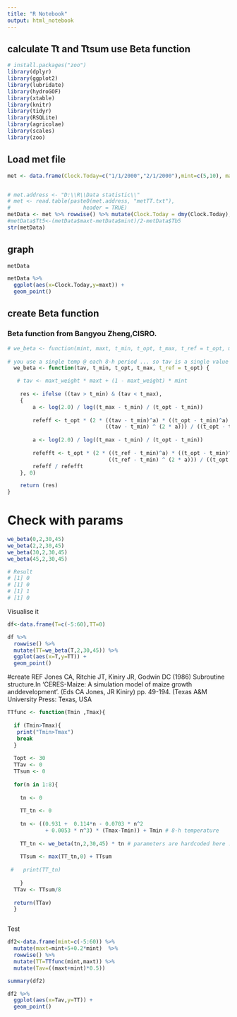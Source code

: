 ```yaml
---
title: "R Notebook"
output: html_notebook
---
```


## calculate Tt and Ttsum use Beta function

```r
# install.packages("zoo")
library(dplyr)
library(ggplot2)
library(lubridate)   
library(hydroGOF)
library(xtable)
library(knitr)
library(tidyr)
library(RSQLite)
library(agricolae)
library(scales)
library(zoo)
```
## Load met file
```r

met <- data.frame(Clock.Today=c("1/1/2000","2/1/2000"),mint=c(5,10), maxt=c(10,20),Tb5=c(5,5)) # assume that's what u read


# met.address <- "D:\\R\\Data statistic\\"
# met <- read.table(paste0(met.address, "metTT.txt"), 
#                       header = TRUE)
metData <- met %>% rowwise() %>% mutate(Clock.Today = dmy(Clock.Today),Tt5=max(((maxt-mint)*0.5-Tb5),0)) 
#metData$Tt5<-(metData$maxt-metData$mint)/2-metData$Tb5
str(metData)


```

## graph
```r
metData
```

```r

metData %>%
  ggplot(aes(x=Clock.Today,y=maxt)) +
  geom_point()

```
## create Beta function
### Beta function from Bangyou Zheng,CISRO.

```r
# we_beta <- function(mint, maxt, t_min, t_opt, t_max, t_ref = t_opt, maxt_weight = 0.5) {
  
# you use a single temp @ each 8-h period ... so tav is a single value - last parameter is not necessary anymore
  we_beta <- function(tav, t_min, t_opt, t_max, t_ref = t_opt) {  

   # tav <- maxt_weight * maxt + (1 - maxt_weight) * mint
   
    res <- ifelse ((tav > t_min) & (tav < t_max),
    {
        a <- log(2.0) / log((t_max - t_min) / (t_opt - t_min))
        
        refeff <- t_opt * (2 * ((tav - t_min)^a) * ((t_opt - t_min)^a) -
                               ((tav - t_min) ^ (2 * a))) / ((t_opt - t_min) ^ (2 * a))
        
        a <- log(2.0) / log((t_max - t_min) / (t_opt - t_min))
        
        refefft <- t_opt * (2 * ((t_ref - t_min)^a) * ((t_opt - t_min)^a) -
                                ((t_ref - t_min) ^ (2 * a))) / ((t_opt - t_min) ^ (2 * a))
        refeff / refefft
    }, 0)

    return (res)
}

```

# Check with params

```r

we_beta(0,2,30,45)
we_beta(2,2,30,45)
we_beta(30,2,30,45)
we_beta(45,2,30,45)

# Result
# [1] 0
# [1] 0
# [1] 1
# [1] 0

```


Visualise it

```r
df<-data.frame(T=c(-5:60),TT=0)

df %>%
  rowwise() %>%
  mutate(TT=we_beta(T,2,30,45)) %>%
  ggplot(aes(x=T,y=TT)) +
  geom_point()

```

#create REF Jones CA, Ritchie JT, Kiniry JR, Godwin DC (1986) Subroutine structure.In 'CERES-Maize: A simulation model of maize growth anddevelopment'. (Eds CA Jones, JR Kiniry) pp. 49-194. (Texas A&M University Press: Texas, USA

```r

TTfunc <- function(Tmin ,Tmax){         
 
  if (Tmin>Tmax){
   print("Tmin>Tmax")
   break
  } 
  
  Topt <- 30
  TTav <- 0
  TTsum <- 0
  
  for(n in 1:8){ 
    
    tn <- 0
    
    TT_tn <- 0
    
    tn <- ((0.931 +  0.114*n - 0.0703 * n^2
            + 0.0053 * n^3) * (Tmax-Tmin)) + Tmin # 8-h temperature
    
    TT_tn <- we_beta(tn,2,30,45) * tn # parameters are hardcoded here ... can/should be externalised
    
    TTsum <- max(TT_tn,0) + TTsum
    
 #   print(TT_tn)
    
    }
  TTav <- TTsum/8
  
  return(TTav)
  }



```

Test

```r
df2<-data.frame(mint=c(-5:60)) %>%
  mutate(maxt=mint+5+0.2*mint)  %>%
  rowwise() %>%
  mutate(TT=TTfunc(mint,maxt)) %>%
  mutate(Tav=((maxt+mint)*0.5)) 

summary(df2)

```

```r
df2 %>%
  ggplot(aes(x=Tav,y=TT)) +
  geom_point()
```


